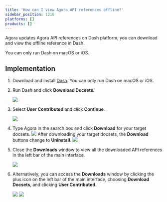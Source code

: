 ```yaml
---
title: 'How can I view Agora API references offline?'
sidebar_position: 1216
platforms: []
products: []
---
```



Agora updates Agora API references on Dash platform, you can download and view the offline reference in Dash.

<div class="alert note">You can only run Dash on macOS or iOS.</div>

## Implementation

1. Download and install [Dash](https://kapeli.com/dash). You can only run Dash on macOS or iOS.
2. Run Dash and click **Download Docsets.**

   ![](https://web-cdn.agora.io/docs-files/1562815959318)

3. Select **User Contributed** and click **Continue**.

   ![](https://web-cdn.agora.io/docs-files/1562815968777)

4. Type Agora in the search box and click **Download** for your target docsets.
   ![](https://web-cdn.agora.io/docs-files/1562815977504)
   After downloading your target docsets, the **Download** buttons change to **Uninstall**.
   ![](https://web-cdn.agora.io/docs-files/1562815983687)
5. Close the **Downloads** window to view all the downloaded API references in the left bar of the main interface.

   ![](https://web-cdn.agora.io/docs-files/1562815996648)

6. Alternatively, you can access the **Downloads** window by clicking the plus icon on the left bar of the main interface, choosing **Download Docsets**, and clicking **User Contributed**.

   ![](https://web-cdn.agora.io/docs-files/1562816005485)
   ![](https://web-cdn.agora.io/docs-files/1562816012084)
